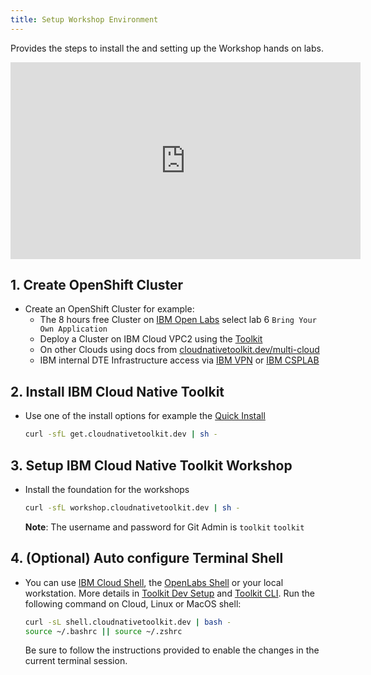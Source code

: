 ```yaml
---
title: Setup Workshop Environment
---
```



<PageDescription>

Provides the steps to install the <Globals name="longName"/> and setting up the  <Globals name="longName"/> Workshop hands on labs.

</PageDescription>

<iframe width="560" height="315" src="https://www.youtube.com/embed/aFSt5cW9TlI" frameborder="0" allow="accelerometer; autoplay; clipboard-write; encrypted-media; gyroscope; picture-in-picture" allowfullscreen></iframe>


## 1. Create OpenShift Cluster

- Create an OpenShift Cluster for example:
  - The 8 hours free Cluster on [IBM Open Labs](https://developer.ibm.com/openlabs/openshift) select lab 6 `Bring Your Own Application`
  - Deploy a Cluster on IBM Cloud VPC2 using the [Toolkit](getting-started-day-0/provision-cluster/ibm-cloud-vpc)
  - On other Clouds using docs from [cloudnativetoolkit.dev/multi-cloud](https://cloudnativetoolkit.dev/getting-started-day-0/plan-installation/multi-cloud)
  - IBM internal DTE Infrastructure access via [IBM VPN](https://ccp-ui.csplab.intranet.ibm.com/ ) or [IBM CSPLAB](https://ccp-ui.apps.labprod.ocp.csplab.local/)

## 2. Install IBM Cloud Native Toolkit

- Use one of the install options for example the [Quick Install](https://cloudnativetoolkit.dev/getting-started-day-0/install-toolkit/quick-install)
    ```bash
    curl -sfL get.cloudnativetoolkit.dev | sh -
    ```

## 3. Setup IBM Cloud Native Toolkit Workshop

- Install the foundation for the workshops
    ```bash
    curl -sfL workshop.cloudnativetoolkit.dev | sh -
    ```

    **Note**: The username and password for Git Admin is `toolkit` `toolkit`

## 4. (Optional) Auto configure Terminal Shell

- You can use [IBM Cloud Shell](https://cloud.ibm.com/shell), the [OpenLabs Shell](https://developer.ibm.com/openlabs/openshift) or your local workstation. More details in [Toolkit Dev Setup](https://cloudnativetoolkit.dev/getting-started/dev-env-setup) and [Toolkit CLI](https://cloudnativetoolkit.dev/getting-started/cli).
  Run the following command on Cloud, Linux or MacOS shell:
    ```bash
    curl -sL shell.cloudnativetoolkit.dev | bash -
    source ~/.bashrc || source ~/.zshrc

    ```

    Be sure to follow the instructions provided to enable the changes in the current terminal session.
